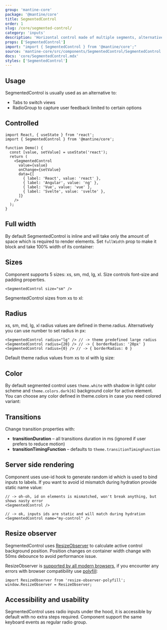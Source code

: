 ```yaml
---
group: 'mantine-core'
package: '@mantine/core'
title: SegmentedControl
order: 1
slug: /core/segmented-control/
category: 'inputs'
description: 'Horizontal control made of multiple segments, alternative to RadioGroup'
props: ['SegmentedControl']
import: "import { SegmentedControl } from '@mantine/core';"
source: 'mantine-core/src/components/SegmentedControl/SegmentedControl.tsx'
docs: 'core/SegmentedControl.mdx'
styles: ['SegmentedControl']
---
```



## Usage

SegmentedControl is usually used as an alternative to:

- <GatsbyLink to="/core/tabs/">Tabs</GatsbyLink> to switch views
- <GatsbyLink to="/core/radio-group/">RadioGroup</GatsbyLink> to capture user feedback limited to certain
  options

<Demo data={SegmentedControlDemos.usage} />

## Controlled

```tsx
import React, { useState } from 'react';
import { SegmentedControl } from '@mantine/core';

function Demo() {
  const [value, setValue] = useState('react');
  return (
    <SegmentedControl
      value={value}
      onChange={setValue}
      data={[
        { label: 'React', value: 'react' },
        { label: 'Angular', value: 'ng' },
        { label: 'Vue', value: 'vue' },
        { label: 'Svelte', value: 'svelte' },
      ]}
    />
  );
}
```

## Full width

By default SegmentedControl is inline and will take only the amount of space which is required to render elements.
Set `fullWidth` prop to make it block and take 100% width of its container:

<Demo data={SegmentedControlDemos.fullWidth} />

## Sizes

Component supports 5 sizes: xs, sm, md, lg, xl.
Size controls font-size and padding properties.

```tsx
<SegmentedControl size="sm" />
```

SegmentedControl sizes from xs to xl:

<Demo data={SegmentedControlDemos.sizes} />

## Radius

xs, sm, md, lg, xl radius values are defined in <GatsbyLink to="/theming/extend-theme/#spacing-radius-and-shadows">theme.radius</GatsbyLink>.
Alternatively you can use number to set radius in px:

```tsx
<SegmentedControl radius="lg" /> // -> theme predefined large radius
<SegmentedControl radius={20} /> // -> { borderRadius: '20px' }
<SegmentedControl radius={0} /> // -> { borderRadius: 0 }
```

Default theme radius values from xs to xl with lg size:

<Demo data={SegmentedControlDemos.radius} />

## Color

By default segmented control uses `theme.white` with shadow in light color scheme and `theme.colors.dark[6]` background color for active element.
You can choose any color defined in <GatsbyLink to="/theming/extend-theme/#default-colors">theme.colors</GatsbyLink> in case you need colored variant:

<Demo data={SegmentedControlDemos.configurator} />

## Transitions

Change transition properties with:

- **transitionDuration** – all transitions duration in ms (ignored if user prefers to reduce motion)
- **transitionTimingFunction** – defaults to `theme.transitionTimingFunction`

<Demo data={SegmentedControlDemos.transitions} />

## Server side rendering

Component uses <GatsbyLink to="/hooks/use-id/">use-id hook</GatsbyLink>
to generate random id which is used to bind inputs to labels.
If you want to avoid id mismatch during hydration provide static name value:

```tsx
// -> oh-oh, id on elements is mismatched, won't break anything, but shows nasty error
<SegmentedControl />

// -> ok, inputs ids are static and will match during hydration
<SegmentedControl name="my-control" />
```

## Resize observer

SegmentedControl uses [ResizeObserver](https://developer.mozilla.org/en-US/docs/Web/API/ResizeObserver)
to calculate active control background position. Position changes on container width change with 50ms debounce to avoid performance issue.

ResizeObserver is [supported by all modern browsers](https://caniuse.com/resizeobserver),
if you encounter any errors with browser compatibility use [polyfill](https://www.npmjs.com/package/resize-observer-polyfill):

```tsx
import ResizeObserver from 'resize-observer-polyfill';
window.ResizeObserver = ResizeObserver;
```

## Accessibility and usability

SegmentedControl uses radio inputs under the hood, it is accessible by default with no extra steps required.
Component support the same keyboard events as regular radio group.
